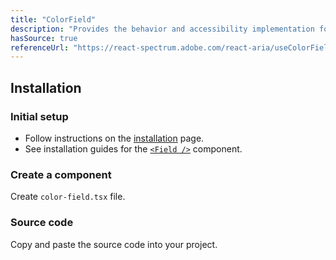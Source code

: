 ```yaml
---
title: "ColorField"
description: "Provides the behavior and accessibility implementation for a color field component. Color fields allow users to enter and adjust a hex color value."
hasSource: true
referenceUrl: "https://react-spectrum.adobe.com/react-aria/useColorField.html"
---
```


## Installation

<Steps>

### Initial setup

- Follow instructions on the [installation](/docs/overview/installation) page.
- See installation guides for the [`<Field />`](/docs/components/field) component.

### Create a component

Create `color-field.tsx` file.

### Source code

Copy and paste the source code into your project.

</Steps>
